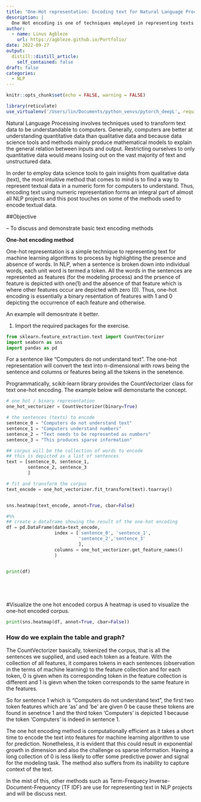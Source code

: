 ```yaml
---
title: "One-Hot representation: Encoding text for Natural Language Processing (NLP) project -Part I"
description: |
  One Hot encoding is one of techniques employed in representing texts to natural language processing task. This post discusses one-hot encoding as part I of discussions on text representation in NLP
author:
  - name: Linus Agbleze
    url: https://agbleze.github.io/Portfolio/
date: 2022-09-27
output:
  distill::distill_article:
    self_contained: false
draft: false
categories:
  - NLP 
---
```



```r
knitr::opts_chunk$set(echo = FALSE, warning = FALSE)
```



```r
library(reticulate)
use_virtualenv('/Users/lin/Documents/python_venvs/pytorch_deepL', required=TRUE)


```
Natural Language Processing involves techniques used to transform text data to be understandable to computers. Generally, computers are better at understanding quantitative data than qualitative data and because data science tools and methods mainly produce mathematical models to explain the general relation between inputs and output. Restricting ourselves to only quantitative data would means losing out on the vast majority of text and unstructured data.

In order to employ data science tools to gain insights from qualitative data (text), the most intuitive method that comes to mind is to find a way to represent textual data in a numeric form for computers to understand. Thus, encoding text using numeric representation forms an integral part of almost all NLP projects and this post touches on some of the methods used to encode textual data.


##Objective


-- To discuss and demonstrate basic text encoding methods


**One-hot encoding method**

One-hot representation is a simple technique to representing text for machine learning algorithms to process by highlighting the presence and absence of words. In NLP, when a sentence is broken down into individual words, each unit word is termed a token. All the words in the sentences are represented as features (for the modeling process) and the prsence of feature is depicted with one(1) and the absence of that feature which is where other features occur are depicted with zero (0). Thus, one-hot encoding is essentially a binary resentation of features with 1 and 0 depicting the occurrence of each feature and otherwise.

An example will demosntrate it better.

1. Import the required packages for the exercise.


```python
from sklearn.feature_extraction.text import CountVectorizer
import seaborn as sns
import pandas as pd

```


For   a sentence like "Computers do not understand text". The one-hot representation will convert the text into n-dimensional with rows being the sentence and columns or features being all the tokens in the senetence.

Programmatically, scikit-learn library provides the CountVectorizer class for text one-hot encoding. The example below will demonstarte the concept.

```python

# one hot / binary representation
one_hot_vectorizer = CountVectorizer(binary=True)

# the sentences (texts) to encode        
sentence_0 = "Computers do not understand text"
sentence_1 = "Computers understand numbers"
sentence_2 = "Text needs to be represented as numbers"
sentence_3 = "This produces sparse information"

## corpus will be the collection of words to encode
## this is depicted as a list of sentences
text = [sentence_0, sentence_1, 
        sentence_2, sentence_3
        ]

# fit and transform the corpus
text_encode = one_hot_vectorizer.fit_transform(text).toarray()


sns.heatmap(text_encode, annot=True, cbar=False)

#%%
## create a dataframe showing the result of the one-hot encoding
df = pd.DataFrame(data=text_encode,
                  index = ['sentence_0', 'sentence_1',
                           'sentence_2','sentence_3'
                           ],
                  columns = one_hot_vectorizer.get_feature_names()
                  )


print(df)


            
            

```


#Visualize the one hot encoded corpus
A heatmap is used to visualize the one-hot encoded corpus.


```python
print(sns.heatmap(df, annot=True, cbar=False))

```


### How do we explain the table and graph?
The CountVectorizer basically, tokenized the corpus, that is all the sentences we supplied, and used each token as a feature. With the collection of all features, it compares tokens in each sentences (observation in the terms of machine learning) to the feature collection and for each token, 0 is given when its corresponding token in the feature collection is different and 1 is gievn when the token corresponds to the same feature in the features. 


So for sentence 1 which is "Computers do not understand text", the first two token features which are 'as' and 'be' are given 0 be cause these tokens are found in senetnce 1 and the third token 'Computers' is depicted 1 because the token 'Computers' is indeed in sentence 1.


The one hot encoding method is computationally efficient as it takes a short time to encode the text into features for machine learning algorithm to use for prediction. Nonetheless, it is evident that this could result in exponential growth in dimension and also the challenge os sparse information. Having a long collection of 0 is less likely to offer some predictive power and signal for the modeling task. The method also suffers from its inability to capture context of the text. 


In the mist of this, other methods such as Term-Frequecy Inverse-Document-Frequency (TF IDF) are use for representing text in NLP projects and will be discuss next.







